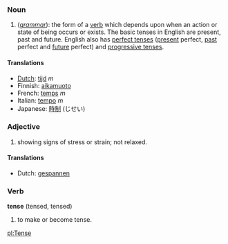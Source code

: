 ===Noun===
#(''[[grammar]]''): the form of a [[verb]] which depends upon when an action or state of being occurs or exists. The basic tenses in English are present, past and future. English also has [[perfect tense]]s ([[present tense|present]] perfect, [[past tense|past]] perfect and [[future tense|future]] perfect) and [[progressive tense]]s.

====Translations====
*[[Dutch]]: [[tijd]] ''m''
*Finnish: [[aikamuoto]]
*French: [[temps]] ''m''
*Italian: [[tempo]] ''m''
*Japanese: [[時制]] (じせい)

===Adjective===
#showing signs of stress or strain; not relaxed.

==== Translations ====
*Dutch: [[gespannen]]

===Verb===
'''tense''' (tensed, tensed)
#to make or become tense.

[[pl:Tense]]
